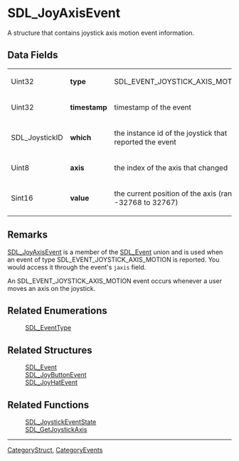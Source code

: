 
= SDL_JoyAxisEvent =
A structure that contains joystick axis motion event information.


== Data Fields ==
{|
|Uint32
|'''type'''
|SDL_EVENT_JOYSTICK_AXIS_MOTION
|-
|Uint32
|'''timestamp'''
|timestamp of the event
|-
|SDL_JoystickID
|'''which'''
|the instance id of the joystick that reported the event
|-
|Uint8
|'''axis'''
|the index of the axis that changed
|-
|Sint16
|'''value'''
|the current position of the axis (range: -32768 to 32767)
|}

== Remarks ==
[[SDL_JoyAxisEvent]] is a member of the [[SDL_Event]] union and is used when an event of type SDL_EVENT_JOYSTICK_AXIS_MOTION is reported.  You would access it through the event's <code>jaxis</code> field.

An SDL_EVENT_JOYSTICK_AXIS_MOTION event occurs whenever a user moves an axis on the joystick.

== Related Enumerations ==
:[[SDL_EventType]]

== Related Structures ==
:[[SDL_Event]]
:[[SDL_JoyButtonEvent]]
:[[SDL_JoyHatEvent]]

== Related Functions ==
:[[SDL_JoystickEventState]]
:[[SDL_GetJoystickAxis]]

----
[[CategoryStruct]], [[CategoryEvents]]
